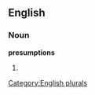 
==English==

===Noun===
'''presumptions'''

# {{plural of|[[presumption]]}}

[[Category:English plurals]]